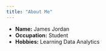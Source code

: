 ```yaml
---
title: "About Me"
---
```


- __Name:__ James Jordan
- __Occupation:__ Student
- __Hobbies:__ Learning Data Analytics

